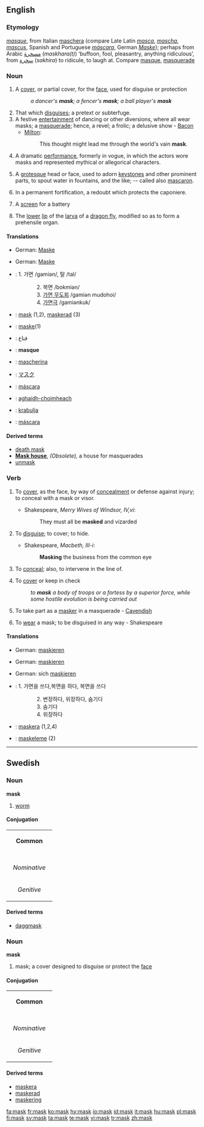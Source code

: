 ==English==

===Etymology===
{{F.}} ''[[masque]]'', from Italian [[maschera]] (compare Late Latin ''[[masca]]'', ''[[mascha]]'', ''[[mascus]]'', Spanish and Portuguese ''[[máscara]]'', German ''[[Maske]]''); perhaps from Arabic [[مسخرة]] (''maskhara(t)'') ‘buffoon, fool, pleasantry, anything ridiculous’, from [[سخرة]] (''sakhira'') to ridicule, to laugh at.  Compare [[masque]], [[masquerade]]

===Noun===
{{en-noun}}

# A [[cover]], or partial cover, for the [[face]], used for disguise or protection
#: ''a dancer's '''mask'''; a fencer's '''mask'''; a ball player's '''mask'''''
# That which [[disguise]]s; a pretext or subterfuge.
# A festive [[entertainment]] of dancing or other diversions, where all wear masks; a [[masquerade]]; hence, a revel; a frolic; a delusive show - [[Bacon]]
#*[[Milton]]:
#*:This thought might lead me through the world's vain '''mask'''.
# {{obsolete}} A dramatic [[performance]], formerly in vogue, in which the actors wore masks and represented mythical or allegorical characters.
# {{architecture}} A [[grotesque]] head or face, used to adorn [[keystone]]s and other prominent parts, to spout water in fountains, and the like; -- called also [[mascaron]].
# {{context|fortification}} In a permanent fortification, a redoubt which protects the caponiere.
# {{context|fortification}} A [[screen]] for a battery
# {{zoology}} The [[lower]] [[lip]] of the [[larva]] of a [[dragon fly]], modified so as to form a prehensile organ.

====Translations====
{{trans-top|A cover, or partial cover, for the face, used for disguise or protection}}
*German: [[Maske]] {{f}}
{{trans-mid}}
{{trans-bottom}}

{{trans-top|That which disguises}}
*German: [[Maske]] {{f}}
{{trans-mid}}
{{trans-bottom}}

{{trans-top|A festive entertainment}}
{{trans-mid}}
{{trans-bottom}}

{{trans-top|A dramatic performance in which the actors wore masks}}
{{trans-mid}}
{{trans-bottom}}

{{trans-top|(architecture) A grotesque head or face}}
{{trans-mid}}
{{trans-bottom}}

{{trans-top|(Fortification) A redoubt which protects the caponiere}}
{{trans-mid}}
{{trans-bottom}}

{{trans-top|(Fortification): A screen for a battery}}
{{trans-mid}}
{{trans-bottom}}

{{trans-top|(zoology) The lower lip of the larva of a dragon fly}}
{{trans-mid}}
{{trans-bottom}}

{{checktrans}}
*{{ttbc|Korean}}: 1. 가면 /gamiən/, 탈 /tal/
::: 2. 복면 /bokmiən/
::: 3. [[masquerade|가면 무도회]] /gamiən mudohoi/
::: 4. [[masquerade|가면극]] /gamiənkuk/
*{{ttbc|Swedish}}: [[mask#Swedish|mask]] (1,2), [[maskerad]] (3)
*{{ttbc|Turkish}}: [[maske]](1)
*{{ttbc|Arabic}}: قناع
*{{ttbc|French}}: '''masque'''
*{{ttbc|Italian}}: [[mascherina]] {{f}}
*{{ttbc|Japanese}}: [[マスク]]
*{{ttbc|Portuguese}}: [[máscara]] {{f}}
*{{ttbc|Scottish Gaelic}}: [[aghaidh-choimheach]] {{f}}
*{{ttbc|Serbian}}: [[krabulja]]
*{{ttbc|Spanish}}: [[máscara]] {{f}}

====Derived terms====
*[[death mask]]
*'''[[Mask house]]''', ''(Obsolete),'' a house for masquerades<!-- check capitalisation -->
*[[unmask]]

===Verb===
{{en-verb}}

# {{transitive}} To [[cover]], as the face, by way of [[concealment]] or defense against injury; to conceal with a mask or visor.
#*Shakespeare, ''Merry Wives of Windsor, IV,vi'':
#*:They must all be '''masked''' and vizarded
# {{transitive}} To [[disguise]]; to cover; to hide.
#*Shakespeare, ''Macbeth, III-i'':
#*:'''Masking''' the business from the common eye
# {{military|transitive}} To [[conceal]]; also, to intervene in the line of.
# {{military|transitive}} To [[cover]] or keep in check
#: ''to '''mask''' a body of troops or a fortess by a superior force, while some hostile evolution is being carried out''
# {{intransitive}} To take part as a [[masker]] in a masquerade - [[Cavendish]]
# {{intransitive}} To [[wear]] a mask; to be disguised in any way - Shakespeare

====Translations====
{{trans-top|To cover, as the face, by way of concealment or defense against injury}}
*German: [[maskieren]]
{{trans-mid}}
{{trans-bottom}}

{{trans-top|To disguise; to cover; to hide}}
*German: [[maskieren]]
{{trans-mid}}
{{trans-bottom}}

{{trans-top|(military) To conceal; also, to intervene in the line of}}
{{trans-mid}}
{{trans-bottom}}

{{trans-top|(military) To cover or keep in check}}
{{trans-mid}}
{{trans-bottom}}

{{trans-top|To take part as a masker in a masquerade}}
{{trans-mid}}
{{trans-bottom}}

{{trans-top|To wear a mask; to be disguised in any way}}
*German: sich [[maskieren]]
{{trans-mid}}
{{trans-bottom}}

{{checktrans}}
*{{ttbc|Korean}}: 1. 가면을 쓰다,복면을 하다, 복면을 쓰다
::: 2. 변장하다, 위장하다, 숨기다
::: 3. 숨기다
::: 4. 위장하다
*{{ttbc|Swedish}}: [[maskera]] (1,2,4)
*{{ttbc|Turkish}}: [[maskeleme]] (2)

----

==Swedish==

===Noun===
'''mask'''

# [[worm]]

====Conjugation====
{| border=1 cellspacing=0
| bgcolor=#FFFFF0 colspan=5 align=center | '''Common'''
|-
|- bgcolor=#FFFFF0 align=center
! rowspan=2 |
| colspan=2 width=105 | ''Singular''
| colspan=2 | ''Plural''
|- bgcolor=#FFFFF0 align=center
| width=105 | ''Indefinite''
| width=105 | ''Definite''
| width=105 | ''Indefinite''
|  width=105 | ''Definite''
|- align=center
| width=105 bgcolor=#FFFFF0 | ''Nominative''
| [[mask]]
| [[maskar]]
| [[masken]]
| [[maskarna]]
|- align=center
| width=105 bgcolor=#FFFFF0 | ''Genitive''
| [[masks]]
| [[maskars]]
| [[maskens]]
| [[maskarnas]]
|}

====Derived terms====
*[[daggmask]]

===Noun===
'''mask'''

# mask; a cover designed to disguise or protect the [[face]]

====Conjugation====
{| border=1 cellspacing=0
| bgcolor=#FFFFF0 colspan=5 align=center | '''Common'''
|-
|- bgcolor=#FFFFF0 align=center
! rowspan=2 |
| colspan=2 width=105 | ''Singular''
| colspan=2 | ''Plural''
|- bgcolor=#FFFFF0 align=center
| width=105 | ''Indefinite''
| width=105 | ''Definite''
| width=105 | ''Indefinite''
|  width=105 | ''Definite''
|- align=center
| width=105 bgcolor=#FFFFF0 | ''Nominative''
| [[mask]]
| [[masker]]
| [[masken]]
| [[maskerna]]
|- align=center
| width=105 bgcolor=#FFFFF0 | ''Genitive''
| [[masks]]
| [[maskers]]
| [[maskens]]
| [[maskernas]]
|}

====Derived terms====
*[[maskera]]
*[[maskerad]]
*[[maskering]]

[[fa:mask]]
[[fr:mask]]
[[ko:mask]]
[[hy:mask]]
[[io:mask]]
[[id:mask]]
[[it:mask]]
[[hu:mask]]
[[pl:mask]]
[[fi:mask]]
[[sv:mask]]
[[ta:mask]]
[[te:mask]]
[[vi:mask]]
[[tr:mask]]
[[zh:mask]]